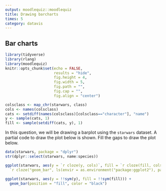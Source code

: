 ```yaml
---
output: moodlequiz::moodlequiz
title: Drawing barcharts
times: 5
category: datavis
---
```


## Bar charts

```r
library(tidyverse)
library(rlang)
library(moodlequiz)
knitr::opts_chunk$set(echo = FALSE,
                      results = "hide",
                      fig.height = 4, 
                      fig.width = 5,
                      fig.path = "",
                      fig.cap = "",
                      fig.align = "center")
```
```r
colsclass <- map_chr(starwars, class)
cols <- names(colsclass)
cats <- setdiff(names(colsclass)[colsclass=="character"], "name")
y <- sample(cats, 1)
fill <- sample(setdiff(cats, y), 1)
```

In this question, we will be drawing a barplot using the `starwars` dataset. A partial code to draw the plot below is shown. Fill the gaps to draw the plot below.

```r
data(starwars, package = "dplyr")
str(dplyr::select(starwars, name:species))
```

```r
ggplot(starwars, aes(y = `r cloze(y, cols)`, fill = `r cloze(fill, cols)`)) + 
  `r cloze("geom_bar", ls(envir = as.environment("package:ggplot2"), pattern = "^geom_"))`(position = "fill", color = "black")
```

```r
ggplot(starwars, aes(y = !!sym(y), fill = !!sym(fill))) + 
  geom_bar(position = "fill", color = "black")
```

